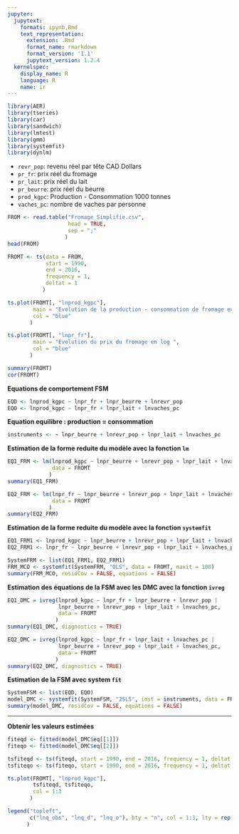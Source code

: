 ```yaml
---
jupyter:
  jupytext:
    formats: ipynb,Rmd
    text_representation:
      extension: .Rmd
      format_name: rmarkdown
      format_version: '1.1'
      jupytext_version: 1.2.4
  kernelspec:
    display_name: R
    language: R
    name: ir
---
```


```r
library(AER)
library(tseries)
library(car)
library(sandwich)
library(lmtest)
library(gmm)
library(systemfit)
library(dynlm)
```

- `revr_pop`: revenu réel par tête CAD Dollars
- `pr_fr`: prix réel du fromage 
- `pr_lait`: prix réel du lait
- `pr_beurre`: prix réel du beurre
- `prod_kgpc`: Production - Consommation 1000 tonnes
- `vaches_pc`: nombre de vaches par personne

```r
FROM <- read.table("Fromage_Simplifie.csv",
                   head = TRUE,
                   sep = ";"
                  )
head(FROM)
```

```r
FROMT <- ts(data = FROM,
            start = 1990,
            end = 2016,
            frequency = 1,
            deltat = 1
           )

ts.plot(FROMT[, "lnprod_kgpc"],
        main = "Evolution de la production - consommation de fromage en log ",
        col = "blue"
       )
```

```r
ts.plot(FROMT[, "lnpr_fr"],
        main = "Evolution du prix du fromage en log ",
        col = "blue"
       )
```

```r
summary(FROMT)
cor(FROMT)
```

**Equations de comportement FSM**

```r
EQD <- lnprod_kgpc ~ lnpr_fr + lnpr_beurre + lnrevr_pop
EQO <- lnprod_kgpc ~ lnpr_fr + lnpr_lait + lnvaches_pc  
```

**Equation equilibre  : production = consommation**

```r
instruments <- ~ lnpr_beurre + lnrevr_pop + lnpr_lait + lnvaches_pc 
```

**Estimation de la forme reduite du modèle avec la fonction `lm`**

```r
EQ1_FRM <- lm(lnprod_kgpc ~ lnpr_beurre + lnrevr_pop + lnpr_lait + lnvaches_pc,
              data = FROMT
             )
summary(EQ1_FRM)
```

```r
EQ2_FRM <- lm(lnpr_fr ~ lnpr_beurre + lnrevr_pop + lnpr_lait + lnvaches_pc,
              data = FROMT
             )
summary(EQ2_FRM)
```

**Estimation de la forme reduite du modèle avec la fonction `systemfit`**

```r
EQ1_FRM1 <- lnprod_kgpc ~ lnpr_beurre + lnrevr_pop + lnpr_lait + lnvaches_pc
EQ2_FRM1 <- lnpr_fr ~ lnpr_beurre + lnrevr_pop + lnpr_lait + lnvaches_pc

SystemFRM <- list(EQ1_FRM1, EQ2_FRM1)
FRM_MCO <- systemfit(SystemFRM, "OLS", data = FROMT, maxit = 100)
summary(FRM_MCO, residCov = FALSE, equations = FALSE)
```

**Estimation des équations de la FSM avec les DMC avec la fonction `ivreg`**

```r
EQ1_DMC = ivreg(lnprod_kgpc ~ lnpr_fr + lnpr_beurre + lnrevr_pop |
                lnpr_beurre + lnrevr_pop + lnpr_lait + lnvaches_pc,
                data = FROMT
               )
summary(EQ1_DMC, diagnostics = TRUE)
```

```r
EQ2_DMC = ivreg(lnprod_kgpc ~ lnpr_fr + lnpr_lait + lnvaches_pc |
                lnpr_beurre + lnrevr_pop + lnpr_lait + lnvaches_pc,
                data = FROMT
               )
summary(EQ2_DMC, diagnostics = TRUE)
```

**Estimation de la FSM avec system `fit`**

```r
SystemFSM <- list(EQD, EQO)
model_DMC <- systemfit(SystemFSM, "2SLS", inst = instruments, data = FROMT, maxit = 100)
summary(model_DMC, residCov = FALSE, equations = FALSE)
```

___
**Obtenir les valeurs estimées**

```r
fiteqd <- fitted(model_DMC$eq[[1]])
fiteqo <- fitted(model_DMC$eq[[2]])

tsfiteqd <- ts(fiteqd, start = 1990, end = 2016, frequency = 1, deltat = 1)
tsfiteqo <- ts(fiteqo, start = 1990, end = 2016, frequency = 1, deltat = 1)

ts.plot(FROMT[, "lnprod_kgpc"],
        tsfiteqd, tsfiteqo,
        col = 1:3
       )

legend("topleft",
       c("lnq_obs", "lnq_d", "lnq_o"), bty = "n", col = 1:3, lty = rep(1,3)
      )
```
